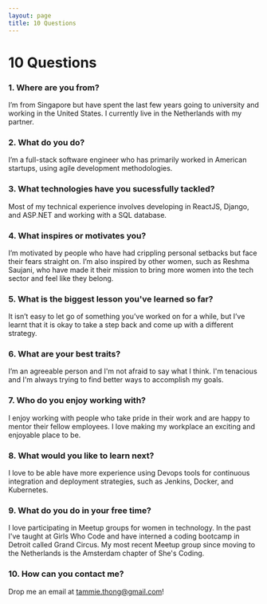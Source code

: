 ```yaml
---
layout: page
title: 10 Questions
---
```


# 10 Questions

### 1. Where are you from?

I’m from Singapore but have spent the last few years going to university and working in the United States. I currently live in the Netherlands with my partner.

### 2. What do you do?

I’m a full-stack software engineer who has primarily worked in American startups, using agile development methodologies.

### 3. What technologies have you sucessfully tackled?

Most of my technical experience involves developing in ReactJS, Django, and ASP.NET and working with a SQL database.

### 4.  What inspires or motivates you?

I’m motivated by people who have had crippling personal setbacks but face their fears straight on. I’m also inspired by other women, such as Reshma Saujani, who have made it their mission to bring more women into the tech sector and feel like they belong.

### 5. What is the biggest lesson you've learned so far?

It isn’t easy to let go of something you’ve worked on for a while, but I’ve learnt that it is okay to take a step back and come up with a different strategy.

### 6. What are your best traits?

I’m an agreeable person and I'm not afraid to say what I think. I'm tenacious and I'm always trying to find better ways to accomplish my goals. 

### 7. Who do you enjoy working with?
 
I enjoy working with people who take pride in their work and are happy to mentor their fellow employees. I love making my workplace an exciting and enjoyable place to be.

### 8. What would you like to learn next?

I love to be able have more experience using Devops tools for continuous integration and deployment strategies, such as Jenkins, Docker, and Kubernetes. 

### 9. What do you do in your free time?

I love participating in Meetup groups for women in technology. In the past I've taught at Girls Who Code and have interned a coding bootcamp in Detroit called Grand Circus. My most recent Meetup group since moving to the Netherlands is the Amsterdam chapter of She's Coding.

### 10. How can you contact me?
Drop me an email at [tammie.thong@gmail.com](mailto:tammie.thong@gmail.com)!